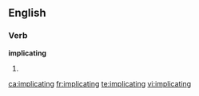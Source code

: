 
==English==

===Verb===
'''implicating'''

# {{present participle of|[[implicate]]}}

[[ca:implicating]]
[[fr:implicating]]
[[te:implicating]]
[[vi:implicating]]
